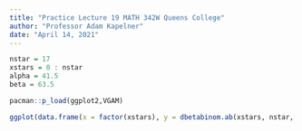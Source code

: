 ```yaml
---
title: "Practice Lecture 19 MATH 342W Queens College"
author: "Professor Adam Kapelner"
date: "April 14, 2021"
---
```




























```r
nstar = 17
xstars = 0 : nstar
alpha = 41.5
beta = 63.5

pacman::p_load(ggplot2,VGAM)

ggplot(data.frame(x = factor(xstars), y = dbetabinom.ab(xstars, nstar, alpha, beta))) + geom_point(aes(x=x,y = y))
```

